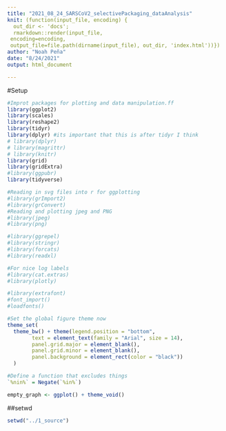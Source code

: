 ```yaml
---
title: "2021_08_24_SARSCoV2_selectivePackaging_dataAnalysis"
knit: (function(input_file, encoding) {
  out_dir <- 'docs';
  rmarkdown::render(input_file,
 encoding=encoding,
 output_file=file.path(dirname(input_file), out_dir, 'index.html'))})
author: "Noah Peña"
date: "8/24/2021"
output: html_document

---
```

#Setup 
```r

#Improt packages for plotting and data manipulation.ff
library(ggplot2)
library(scales)
library(reshape2)
library(tidyr)
library(dplyr) #its important that this is after tidyr I think
# library(dplyr)
# library(magrittr)
# library(knitr)
library(grid)
library(gridExtra)
#library(ggpubr)
library(tidyverse)

#Reading in svg files into r for ggplotting
#library(grImport2)
#library(grConvert)
#Reading and plotting jpeg and PNG
#library(jpeg)
#library(png)

#library(ggrepel)
#library(stringr)
#library(forcats)
#library(readxl)

#For nice log labels
#library(cat.extras)
#library(plotly)

#library(extrafont)
#font_import()
#loadfonts()

#Set the global figure theme now
theme_set(
  theme_bw() + theme(legend.position = "bottom", 
        text = element_text(family = "Arial", size = 14),
        panel.grid.major = element_blank(),
        panel.grid.minor = element_blank(),
        panel.background = element_rect(color = "black"))
  )

#Define a function that excludes things
`%nin%` = Negate(`%in%`)

empty_graph <- ggplot() + theme_void()
```

##setwd
```r
setwd("../1_source")
```

<!-- #________________ -->
<!-- #Csabaeus tRNA library  -->
<!-- ##Experimental: Read in Counts -->
<!-- ```{r} -->
<!-- FILES <-data.frame(file_name = list.files("../6_sam_counter/Csabeaus_tRNA/SARS_experimental/") ) -->
<!-- #Files are experimental if they have TP-CK-pl2-CW-6 and TP-CK-pl2-CW-7 in filename -->


<!-- #Split generic file names into salient parts -->
<!-- FILES <- FILES %>% -->
<!--   extract(file_name, "(.*).tsv", into="file_name2", remove=FALSE) %>% -->
<!--   filter(!grepl("kallisto",file_name)) %>% -->
<!--   filter(!grepl("unassigned",file_name)) %>% -->
<!--   separate(file_name2, remove=TRUE, sep="_", c("library","junk1","junk2","barcode", "junk3") ) %>%  -->
<!--   mutate(sample = barcode) %>%  -->
<!--   select(-barcode) %>%  -->
<!--   select(-junk1, -junk2, -junk3)  -->

<!-- #PROJECT SPECIFIC DECODING -->
<!-- FILES$file_name <- as.character(FILES$file_name) -->
<!-- FILES$sample <- as.character(FILES$sample) -->

<!-- #Label which samples are DM treated or not DM treated  -->
<!-- FILES$library <- recode(FILES$library,  -->
<!--                         "TP-CK-pl2-CW-6"="minus", -->
<!--                         "TP-CK-pl2-CW-7"="plus")  -->

<!-- FILES$sample <- recode(FILES$sample,  -->
<!--                        "bc1"="virion_1", -->
<!--                        "bc2"="virion_2", -->
<!--                        "bc3"="virion_3", -->
<!--                        "bc4"="virion_4", -->
<!--                        "bc5"="virion_5", -->
<!--                        "bc6"="virion_6") #I got this info from the google doc -->


<!-- #Change the "library" column to DM -->
<!-- FILES <- FILES %>% -->
<!--   mutate(DM = library) %>% -->
<!--   select(-library) -->



<!-- #A function that reads in a data file and adds above annotation -->
<!-- read_in_one <- function(row){ -->
<!--   output <- read.csv(paste0("../6_sam_counter/Csabeaus_tRNA/SARS_experimental/", row$file_name), header=T, sep="\t") %>% -->
<!--   mutate(sample = row$sample, -->
<!--            DM = row$DM) -->
<!--   #specify data types since enpty dataframes get confused and sad -->
<!--   output$name <- as.character(output$name) -->
<!--   output$count <- as.character(output$count) -->
<!--   output$DM <- as.character(output$DM) -->
<!--   return(output) -->
<!-- } -->



<!-- #Up to this point the "FILES" data frame is just identifying info, no actual tRNA data. -->
<!-- #The last step here is to run the funciton above such that it reads in the data in file with  -->
<!-- #"file_name" and identifies all of that data with the right patient, tissue, DM, bin_start, etc data -->

<!-- #A loop to read in all the data files and add the annotation -->
<!-- tRNA_count <- FILES %>% -->
<!--   group_by(file_name) %>% -->
<!--   do(read_in_one(.)) %>% -->
<!--   ungroup()  %>% -->
<!--   select(-file_name) -->

<!-- tRNA_count <- tRNA_count %>%  -->
<!--   filter(sample %in% c("virion_1","virion_2","virion_3", -->
<!--                        "virion_4","virion_5","virion_6")) -->

<!-- tRNA_count <- tRNA_count %>%  -->
<!--   mutate(group = DM) -->

<!-- tRNA_count$group <- recode(tRNA_count$group, -->
<!--                                              "minus" = "experimental", -->
<!--                                              "plus" = "experimental") -->



<!-- ``` -->
<!-- ##Control: Read in Counts -->
<!-- ```{r} -->
<!-- FILES <-data.frame( file_name = list.files("../6_sam_counter/Csabeaus_tRNA/SARS_control/") ) -->
<!-- #Files are SARS_control if they have: TP-CK-16S-CW01,TP-CK-16S-CW02 in filename -->

<!-- #Split generic file names into salient parts -->
<!-- FILES <- FILES %>% -->
<!--   extract(file_name, "(.*).tsv", into="file_name2", remove=FALSE) %>% -->
<!--   filter(!grepl("kallisto",file_name)) %>% -->
<!--   filter(!grepl("unassigned",file_name)) %>% -->
<!--   separate(file_name2, remove=TRUE, sep="_", c("library","junk1","barcode", "junk3") ) %>% -->
<!--   mutate(sample = barcode) %>% -->
<!--   select(-barcode) %>% -->
<!--   select(-junk1, -junk3) -->


<!-- #PROJECT SPECIFIC DECODING -->
<!-- FILES$file_name <- as.character(FILES$file_name) -->
<!-- FILES$sample <- as.character(FILES$sample) -->

<!-- #Label which samples are DM treated or not DM treated  -->
<!-- FILES$library <- recode(FILES$library,  -->
<!--                         "TP-CK-16S-CW01"="minus", -->
<!--                         "TP-CK-16S-CW02"="plus")  -->

<!-- FILES$sample <- recode(FILES$sample,  -->
<!--                        "bc1"="rep_1", -->
<!--                        "bc2"="rep_2", -->
<!--                        "bc3"="rep_3")  -->



<!-- #Change the "library" column to DM -->
<!-- FILES <- FILES %>% -->
<!--   mutate(DM = library) %>% -->
<!--   select(-library) -->



<!-- #A function that reads in a data file and adds above annotation -->
<!-- read_in_one <- function(row){ -->
<!--   output <- read.csv(paste0("../6_sam_counter/Csabeaus_tRNA/SARS_control/", row$file_name), header=T, sep="\t") %>% -->
<!--   mutate(sample = row$sample, -->
<!--            DM = row$DM) -->
<!--   #specify data types since enpty dataframes get confused and sad -->
<!--   output$name <- as.character(output$name) -->
<!--   output$count <- as.character(output$count) -->
<!--   output$DM <- as.character(output$DM) -->
<!--   return(output) -->
<!-- } -->



<!-- #Up to this point the "FILES" data frame is just identifying info, no actual tRNA data. -->
<!-- #The last step here is to run the funciton above such that it reads in the data in file with  -->
<!-- #"file_name" and identifies all of that data with the right patient, tissue, DM, bin_start, etc data -->

<!-- #A loop to read in all the data files and add the annotation -->
<!-- tRNA_ctrl_count <- FILES %>% -->
<!--   group_by(file_name) %>% -->
<!--   do(read_in_one(.)) %>% -->
<!--   ungroup()  %>% -->
<!--   select(-file_name) -->

<!-- tRNA_ctrl_count <- tRNA_ctrl_count %>%  -->
<!--   mutate(group = DM) -->

<!-- tRNA_ctrl_count$group <- recode(tRNA_ctrl_count$group, -->
<!--                                              "minus" = "control", -->
<!--                                              "plus" = "control") -->




<!-- ``` -->

<!-- ##Merge control and experimental datasets -->
<!-- ```{r} -->
<!-- tRNA_count_merge <- rbind(tRNA_count,tRNA_ctrl_count) -->

<!-- ``` -->


<!-- #_ -->
<!-- #Name Processing -->
<!-- ###mtRNA and tRNA counts -->
<!-- ```{r} -->

<!-- tRNA_count_merge <- tRNA_count_merge %>% -->
<!--   select(-file_name) -->


<!-- #filter mitochondrial tRNA -->
<!-- temp <- tRNA_count_merge %>% -->
<!--   filter(grepl("MT",name))  -->
<!-- temp$source <- "mitochondrial" -->
<!-- #Add AA, anticodon to mtRNA dataframe -->
<!-- # temp <- temp %>%  -->
<!-- #   mutate(info = gene) -->

<!-- #Simplify names - get rid of the long genus information and only get the AA and anticodon information  -->
<!-- temp$info <- str_replace_all(temp$name, "Chlorocebus_sabaeus_chrMT.tRNA1-","") -->
<!-- #Add an underscore between the Anticodon and AA information  -->
<!-- temp$info <- sub("^(.{3})", "\\1_", temp$info) -->

<!-- #Gather the AA and anticodon information from modified info column -->
<!-- temp <- temp%>% -->
<!--   separate(info, sep="_", c("AA","anticodon")) -->

<!-- #Split by cytosolic tRNA to fix names  -->
<!-- temp2<- tRNA_count_merge %>%  -->
<!--   filter(!grepl("MT",name)) -->
<!-- temp2$source <- "cytosolic" -->

<!-- temp2$info <- str_replace_all(temp2$name, "60711-","") -->

<!-- temp2 <- temp2%>% -->
<!--   separate(info, sep="_", c("rfam_id","info2","genus","species", -->
<!--                             "RNA_type")) -->

<!-- #Special conditions for initiator Met -->
<!-- temp3 <- temp2 %>% -->
<!--   filter(grepl("Meti",name)) -->

<!-- temp2$info2 <- sub("^(.{3})", "\\1_", temp2$info2) -->
<!-- temp3$info2 <- sub("^(.{4})", "\\1_", temp3$info2) -->


<!-- temp2 <- temp2 %>% -->
<!--   separate(info2, sep="_", c("AA","anticodon")) -->
<!-- temp3 <- temp3 %>% -->
<!--   separate(info2, sep="_", c("AA","anticodon")) -->

<!-- temp4 <- rbind(temp2,temp3) -->

<!-- # #Special conditions for initiator Met -->
<!-- # temp3 <- temp2 %>% -->
<!-- #   filter(grepl("Meti",name)) -->
<!-- #  -->
<!-- # temp2$info2 <- sub("^(.{3})", "\\1_", temp2$info2) -->
<!-- # temp3$info2 <- sub("^(.{4})", "\\1_", temp3$info2) -->
<!-- #  -->
<!-- # temp2 <- temp2 %>% -->
<!-- #   rbind(.,temp3) -->

<!-- # #Add AA and anticodon to name so easier to look at  -->
<!-- # temp2 <- temp2 %>% -->
<!-- #   separate(info2, sep="_", c("AA","anticodon")) -->
<!-- # temp2$name <- paste(temp2$rfam_id,temp2$AA, sep = "-") -->
<!-- # temp2$name <- paste(temp2$name,temp2$anticodon, sep = "") -->



<!-- #Organised the colums for temp and temp2 dataframes so they can be merged together via rbind -->
<!-- temp4 <- temp4 %>%  -->
<!--   ungroup() %>% -->
<!--   select(name, count, sample,  -->
<!--          DM, group,source, -->
<!--          AA,anticodon) -->

<!-- temp <- temp %>%  -->
<!--   ungroup() %>% -->
<!--   select(name, count, sample,  -->
<!--          DM, group,source, -->
<!--          AA,anticodon) -->

<!-- processed_tRNA_count <- rbind(temp,temp4) -->

<!-- ``` -->

<!-- #_________________ -->
<!-- #ncRNA library-- library:Chlorocebus_sabaeus_NOT_tRNA_rfam_dataset -->
<!-- #_ -->
<!-- ##Experimental: Read in Counts -->
<!-- ```{r} -->
<!-- #Path to sam counter files  -->
<!-- FILES <-data.frame( file_name = list.files("../6_sam_counter/Chlorocebus_sabaeus_NOT_tRNA_rfam_dataset2/SARS_experimental/") ) -->


<!-- #Split generic file names into salient parts -->
<!-- FILES <- FILES %>% -->
<!--   extract(file_name, "(.*).tsv", into="file_name2", remove=FALSE) %>% -->
<!--   filter(!grepl("kallisto",file_name)) %>% -->
<!--   filter(!grepl("unassigned",file_name)) %>% -->
<!--   separate(file_name2, remove=TRUE, sep="_", c("library","junk1","junk2","barcode", "junk3") ) %>%  -->
<!--   mutate(sample = barcode) %>%  -->
<!--   select(-barcode) %>%  -->
<!--   select(-junk1, -junk2, -junk3)  -->

<!-- #PROJECT SPECIFIC DECODING -->
<!-- FILES$file_name <- as.character(FILES$file_name) -->
<!-- FILES$sample <- as.character(FILES$sample) -->

<!-- #Label which samples are DM treated or not DM treated  -->
<!-- FILES$library <- recode(FILES$library,  -->
<!--                         "TP-CK-pl2-CW-6"="minus", -->
<!--                         "TP-CK-pl2-CW-7"="plus") #Recode lets you easily change a bunch of values all at once -->

<!-- FILES$sample <- recode(FILES$sample,  -->
<!--                        "bc1"="virion_1", -->
<!--                        "bc2"="virion_2", -->
<!--                        "bc3"="virion_3", -->
<!--                        "bc4"="virion_4", -->
<!--                        "bc5"="virion_5", -->
<!--                        "bc6"="virion_6") #I got this info from the google doc -->


<!-- #Change the "library" column to DM -->
<!-- FILES <- FILES %>% -->
<!--   mutate(DM = library) %>% -->
<!--   select(-library) -->



<!-- #A function that reads in a data file and adds above annotation -->
<!-- read_in_one <- function(row){ -->
<!--   output <- read.csv(paste0("../6_sam_counter/Chlorocebus_sabaeus_NOT_tRNA_rfam_dataset2/SARS_experimental/", row$file_name), header=T, sep="\t") %>% -->
<!--   mutate(sample = row$sample, -->
<!--            DM = row$DM) -->
<!--   #specify data types since enpty dataframes get confused and sad -->
<!--   output$name <- as.character(output$name) -->
<!--   output$count <- as.numeric(output$count) -->
<!--   output$DM <- as.character(output$DM) -->
<!--   return(output) -->
<!-- } -->



<!-- #Up to this point the "FILES" data frame is just identifying info, no actual tRNA data. -->
<!-- #The last step here is to run the funciton above such that it reads in the data in file with  -->
<!-- #"file_name" and identifies all of that data with the right patient, tissue, DM, bin_start, etc data -->

<!-- #A loop to read in all the data files and add the annotation -->
<!-- ncRNA_count <- FILES %>% -->
<!--   group_by(file_name) %>% -->
<!--   do(read_in_one(.)) %>% -->
<!--   ungroup()  %>% -->
<!--   select(-file_name) -->

<!-- ncRNA_count <- ncRNA_count %>%  -->
<!--   filter(sample %in% c("virion_1","virion_2","virion_3", -->
<!--                        "virion_4","virion_5","virion_6")) -->

<!-- ncRNA_count <- ncRNA_count %>%  -->
<!--   mutate(group = DM) -->

<!-- ncRNA_count$group <- recode(ncRNA_count$group, -->
<!--                                              "minus" = "experimental", -->
<!--                                              "plus" = "experimental") -->


<!-- ``` -->
<!-- ##Control: Read in Counts -->
<!-- ```{r} -->
<!-- #Path to sam counter files  -->
<!-- FILES <-data.frame( file_name = list.files("../6_sam_counter/Chlorocebus_sabaeus_NOT_tRNA_rfam_dataset2/SARS_control/") ) -->

<!-- #Split generic file names into salient parts -->
<!-- FILES <- FILES %>% -->
<!--   extract(file_name, "(.*).tsv", into="file_name2", remove=FALSE) %>% -->
<!--   filter(!grepl("kallisto",file_name)) %>% -->
<!--   filter(!grepl("unassigned",file_name)) %>% -->
<!--   separate(file_name2, remove=TRUE, sep="_", c("library","junk1","barcode","junk2") ) %>% -->
<!--   mutate(sample = barcode) %>% -->
<!--   select(-barcode) %>% -->
<!--   select(-junk1, -junk2) -->

<!-- #PROJECT SPECIFIC DECODING -->
<!-- FILES$file_name <- as.character(FILES$file_name) -->
<!-- FILES$sample <- as.character(FILES$sample) -->

<!-- #Label which samples are DM treated or not DM treated  -->
<!-- FILES$library <- recode(FILES$library,  -->
<!--                         "TP-CK-16S-CW01"="minus", -->
<!--                         "TP-CK-16S-CW02"="plus")  -->

<!-- FILES$sample <- recode(FILES$sample,  -->
<!--                        "bc1"="rep_1", -->
<!--                        "bc2"="rep_2", -->
<!--                        "bc3"="rep_3") #I got this info from the google doc -->



<!-- #Change the "library" column to DM -->
<!-- FILES <- FILES %>% -->
<!--   mutate(DM = library) %>% -->
<!--   select(-library) -->



<!-- #A function that reads in a data file and adds above annotation -->
<!-- read_in_one <- function(row){ -->
<!--   output <- read.csv(paste0("../6_sam_counter/Chlorocebus_sabaeus_NOT_tRNA_rfam_dataset2/SARS_control/", row$file_name), header=T, sep="\t") %>% -->
<!--   mutate(sample = row$sample, -->
<!--            DM = row$DM) -->
<!--   #specify data types since enpty dataframes get confused and sad -->
<!--   output$name <- as.character(output$name) -->
<!--   output$count <- as.numeric(output$count) -->
<!--   output$DM <- as.character(output$DM) -->
<!--   return(output) -->
<!-- } -->



<!-- #Up to this point the "FILES" data frame is just identifying info, no actual tRNA data. -->
<!-- #The last step here is to run the funciton above such that it reads in the data in file with  -->
<!-- #"file_name" and identifies all of that data with the right patient, tissue, DM, bin_start, etc data -->

<!-- #A loop to read in all the data files and add the annotation -->
<!-- ncRNA_ctrl_count <- FILES %>% -->
<!--   group_by(file_name) %>% -->
<!--   do(read_in_one(.)) %>% -->
<!--   ungroup()  %>% -->
<!--   select(-file_name) -->

<!-- ncRNA_ctrl_count <- ncRNA_ctrl_count %>%  -->
<!--   mutate(group = DM) -->

<!-- ncRNA_ctrl_count$group <- recode(ncRNA_ctrl_count$group, -->
<!--                                              "minus" = "control", -->
<!--                                              "plus" = "control") -->



<!-- ``` -->

<!-- ##Merge control and experimental datasets -->
<!-- ```{r} -->
<!-- ncRNA_count_merge <- rbind(ncRNA_count,ncRNA_ctrl_count) -->

<!-- ``` -->


<!-- #_ -->
<!-- #Name Processing -->
<!-- ##ncRNA counts -->
<!-- ```{r} -->
<!-- reference <- read.csv(paste0("../2_ref_seq/Chlorocebus_sabaeus_not_tRNA_rfam_data_headers.csv"), header = T,sep =",")  -->


<!-- #specify data types since enpty dataframes get confused and sad -->
<!-- reference$name <- as.character(reference$name)  -->
<!-- reference$species <- as.character(reference$species)  -->
<!-- reference$RNA_type <- as.character(reference$RNA_type)  -->



<!-- rfam_asdf <- reference -->


<!-- #Merge data_COVID19_rfam_counts with rfam_asdf  -->

<!-- processed_ncRNA_count<- full_join(rfam_asdf,ncRNA_count_merge, by = c("name"))  -->


<!-- #Some ID have NA values, likely due to reduancy within the database and/or just them not being present in the isolates  -->
<!-- #The following is code to remove NA values from our data frame  -->
<!-- processed_ncRNA_count <- processed_ncRNA_count %>% -->
<!--   drop_na("count","sample","DM") -->

<!-- ``` -->

<!-- #__________________ -->
<!-- #sars_cov_2-- library:sars_cov_2.fa  -->
<!-- ##Experimental: Read in Counts -->
<!-- ```{r} -->
<!-- #Path to sam counter files  -->
<!-- FILES <-data.frame( file_name = list.files("../6_sam_counter/sars_cov_2/") ) -->


<!-- #Split generic file names into salient parts -->
<!-- FILES <- FILES %>% -->
<!--   extract(file_name, "(.*).tsv", into="file_name2", remove=FALSE) %>% -->
<!--   filter(!grepl("kallisto",file_name)) %>% -->
<!--   filter(!grepl("unassigned",file_name)) %>% -->
<!--   separate(file_name2, remove=TRUE, sep="_", c("library","junk1","junk2","barcode", "junk3") ) %>%  -->
<!--   mutate(sample = barcode) %>%  -->
<!--   select(-barcode) %>%  -->
<!--   select(-junk1, -junk2, -junk3)  -->

<!-- #PROJECT SPECIFIC DECODING -->
<!-- FILES$file_name <- as.character(FILES$file_name) -->
<!-- FILES$sample <- as.character(FILES$sample) -->

<!-- FILES <- FILES %>% -->
<!--   filter(library %in% c("TP-CK-pl2-CW-6", "TP-CK-pl2-CW-7")) -->

<!-- #Label which samples are DM treated or not DM treated  -->
<!-- FILES$library <- recode(FILES$library,  -->
<!--                         "TP-CK-pl2-CW-6"="minus", -->
<!--                         "TP-CK-pl2-CW-7"="plus")  -->

<!-- FILES$sample <- recode(FILES$sample,  -->
<!--                        "bc1"="virion_1", -->
<!--                        "bc2"="virion_2", -->
<!--                        "bc3"="virion_3", -->
<!--                        "bc4"="virion_4", -->
<!--                        "bc5"="virion_5", -->
<!--                        "bc6"="virion_6") #I got this info from the google doc -->


<!-- #Change the "library" column to DM -->
<!-- FILES <- FILES %>% -->
<!--   mutate(DM = library) %>% -->
<!--   select(-library) -->



<!-- #A function that reads in a data file and adds above annotation -->
<!-- read_in_one <- function(row){ -->
<!--   output <- read.csv(paste0("../6_sam_counter/sars_cov_2/", row$file_name), header=T, sep="\t") %>% -->
<!--   mutate(sample = row$sample, -->
<!--            DM = row$DM) -->
<!--   #specify data types since enpty dataframes get confused and sad -->
<!--   output$name <- as.character(output$name) -->
<!--   output$count <- as.numeric(output$count) -->
<!--   output$DM <- as.character(output$DM) -->
<!--   return(output) -->
<!-- } -->



<!-- #Up to this point the "FILES" data frame is just identifying info, no actual tRNA data. -->
<!-- #The last step here is to run the funciton above such that it reads in the data in file with  -->
<!-- #"file_name" and identifies all of that data with the right patient, tissue, DM, bin_start, etc data -->

<!-- #A loop to read in all the data files and add the annotation -->
<!-- sars_count <- FILES %>% -->
<!--   group_by(file_name) %>% -->
<!--   do(read_in_one(.)) %>% -->
<!--   ungroup()  %>% -->
<!--   select(-file_name) -->

<!-- sars_count <- sars_count %>%  -->
<!--   filter(sample %in% c("virion_1","virion_2","virion_3", -->
<!--                        "virion_4","virion_5","virion_6")) -->

<!-- sars_count <- sars_count %>%  -->
<!--   mutate(group = DM) -->

<!-- sars_count$group <- recode(sars_count$group, -->
<!--                                              "minus" = "experimental", -->
<!--                                              "plus" = "experimental") -->

<!-- sars_count <- as.data.frame(sars_count) -->


<!-- ``` -->
<!-- ##Control: Read in Counts -->
<!-- ```{r} -->

<!-- #Path to sam counter files  -->
<!-- FILES <-data.frame( file_name = list.files("../6_sam_counter/sars_cov_2/") ) -->

<!-- #Split generic file names into salient parts -->
<!-- FILES <- FILES %>% -->
<!--   extract(file_name, "(.*).tsv", into="file_name2", remove=FALSE) %>% -->
<!--   filter(!grepl("kallisto",file_name)) %>% -->
<!--   filter(!grepl("unassigned",file_name)) %>% -->
<!--   separate(file_name2, remove=TRUE, sep="_", c("library","junk1","barcode","junk2") ) %>% -->
<!--   mutate(sample = barcode) %>% -->
<!--   select(-barcode) %>% -->
<!--   select(-junk1, -junk2) -->

<!-- FILES <- FILES %>% -->
<!--   filter(library %in% c("TP-CK-16S-CW01", "TP-CK-16S-CW02")) -->

<!-- #PROJECT SPECIFIC DECODING -->
<!-- FILES$file_name <- as.character(FILES$file_name) -->
<!-- FILES$sample <- as.character(FILES$sample) -->



<!-- #Label which samples are DM treated or not DM treated  -->
<!-- FILES$library <- recode(FILES$library,  -->
<!--                         "TP-CK-16S-CW01"="minus", -->
<!--                         "TP-CK-16S-CW02"="plus")  -->

<!-- FILES$sample <- recode(FILES$sample,  -->
<!--                        "bc1"="rep_1", -->
<!--                        "bc2"="rep_2", -->
<!--                        "bc3"="rep_3") #I got this info from the google doc -->



<!-- #Change the "library" column to DM -->
<!-- FILES <- FILES %>% -->
<!--   mutate(DM = library) %>% -->
<!--   select(-library) -->


<!-- #A function that reads in a data file and adds above annotation -->
<!-- read_in_one <- function(row){ -->
<!--   output <- read.csv(paste0("../6_sam_counter/sars_cov_2/", row$file_name), header=T, sep="\t") %>% -->
<!--   mutate(sample = row$sample, -->
<!--            DM = row$DM) -->
<!--   #specify data types since enpty dataframes get confused and sad -->
<!--   output$name <- as.character(output$name) -->
<!--   output$count <- as.numeric(output$count) -->
<!--   output$DM <- as.character(output$DM) -->
<!--   return(output) -->
<!-- } -->



<!-- #Up to this point the "FILES" data frame is just identifying info, no actual tRNA data. -->
<!-- #The last step here is to run the funciton above such that it reads in the data in file with  -->
<!-- #"file_name" and identifies all of that data with the right patient, tissue, DM, bin_start, etc data -->

<!-- #A loop to read in all the data files and add the annotation -->
<!-- sars_ctrl_count <- FILES %>% -->
<!--   group_by(file_name) %>% -->
<!--   do(read_in_one(.)) %>% -->
<!--   ungroup()  %>% -->
<!--   select(-file_name) -->

<!-- sars_ctrl_count <- sars_ctrl_count %>%  -->
<!--   mutate(group = DM) -->

<!-- sars_ctrl_count$group <- recode(sars_ctrl_count$group, -->
<!--                                              "minus" = "control", -->
<!--                                              "plus" = "control") -->

<!-- sars_ctrl_count <- sars_ctrl_count %>%  -->
<!--   filter(sample %in% c("rep_1","rep_2","rep_3")) -->


<!-- ``` -->

<!-- ##Merge control and experimental datasets -->
<!-- ```{r} -->
<!-- sars_count_merge <- rbind(sars_count,sars_ctrl_count) -->

<!-- ``` -->
